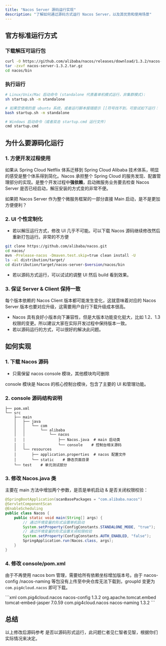 ```yaml
---
title: "Nacos Server 源码运行实现"
description: "了解如何通过源码方式运行 Nacos Server，以及其优势和使用场景"
---
```


## 官方标准运行方式

### 下载解压可运行包

```bash
curl -O https://github.com/alibaba/nacos/releases/download/1.3.2/nacos-server-1.3.2.tar.gz
tar -zxvf nacos-server-1.3.2.tar.gz
cd nacos/bin
```

### 执行运行

```bash
# Linux/Unix/Mac 启动命令 (standalone 代表着单机模式运行，非集群模式):
sh startup.sh -m standalone

# 如果您使用的是 ubuntu 系统，或者运行脚本报错提示 [[符号找不到，可尝试如下运行：
bash startup.sh -m standalone

# Windows 启动命令（或者双击 startup.cmd 运行文件）
cmd startup.cmd
```

## 为什么要源码化运行

### 1. 方便开发过程使用

如果从 Spring Cloud Netflix 体系迁移到 Spring Cloud Alibaba 技术体系，明显的感受是整个体系得到简化。Nacos 承担整个 Spring Cloud 的服务发现、配置管理部分的实现。是整个开发过程中**强依赖**，启动微服务业务要去检查 Nacos Server 是否已经启动，解压安装的方式变的非常不便。

<Note>
如果把 Nacos Server 作为整个微服务框架的一部分直接 Main 启动，是不是更加方便便利？
</Note>

### 2. UI 个性定制化

- 若以解压运行方式，修改 UI 几乎不可能。可以下载 Nacos 源码继续修改然后重新打包运行。非常的不方便

```bash
git clone https://github.com/alibaba/nacos.git
cd nacos/
mvn -Prelease-nacos -Dmaven.test.skip=true clean install -U
ls -al distribution/target/
cd distribution/target/nacos-server-$version/nacos/bin
```

- 若以源码方式运行，可以试试的调整 UI 然后 build 看到效果。

### 3. 保证 Server & Client 保持一致

<Warning>
每个版本依赖的 Nacos Client 版本都可能发生变化，这就意味着对应的 Nacos Server 版本也要对应升级，这需要用户自行下载升级成本很高。
</Warning>

- Nacos 具有良好小版本向下兼容性，但是大版本功能变化挺大，比如 1.2、1.3 权限的变更。所以建议大家在实际开发过程中保持版本一致。
- 若以源码运行的方式，可以很好的解决此问题。

## 如何实现

### 1. 下载 Nacos 源码

- 只需保留 nacos console 模块，其他模块均可删除

<Card title="源码结构" icon="info">
console 模块是 Nacos 的核心控制台模块，包含了主要的 UI 和管理功能。
</Card>

### 2. console 源码结构说明

```plain
├── pom.xml
└── src
    ├── main
    │   ├── java
    │   │   └── com
    │   │       └── alibaba
    │   │           └── nacos
    │   │               ├── Nacos.java  # main 启动类
    │   │               └── console    # 控制台相关源码
    │   └── resources
    │       ├── application.properties  # nacos 配置文件
    │       └── static    # 静态页面目录
    └── test    # 单元测试部分
```

### 3. 修改 Nacos.java 类

主要在 main 方法中增加两个参数，是否是单机启动 & 是否关闭权限校验：

```java
@SpringBootApplication(scanBasePackages = "com.alibaba.nacos")
@ServletComponentScan
@EnableScheduling
public class Nacos {
    public static void main(String[] args) {
        // 通过环境变量的形式设置单机启动
        System.setProperty(ConfigConstants.STANDALONE_MODE, "true");
        // 通过环境变量的形式设置关闭权限校验
        System.setProperty(ConfigConstants.AUTH_ENABLED, "false");
        SpringApplication.run(Nacos.class, args);
    }
}
```

### 4. 修改 console/pom.xml

由于不再使用 nacos bom 管理，需要给所有依赖坐标增加版本号。由于 nacos-config /nacos-naming 等包没有上传至中央仓库无法下载到，groupId 变更为 `com.pig4cloud.nacos` 即可下载。

<Tabs>
  <Tab title="依赖配置">
```xml
<dependency>
  <groupId>com.pig4cloud.nacos</groupId>
  <artifactId>nacos-config</artifactId>
  <version>1.3.2</version>
</dependency>
<dependency>
  <groupId>org.apache.tomcat.embed</groupId>
  <artifactId>tomcat-embed-jasper</artifactId>
  <version>7.0.59</version>
</dependency>
<dependency>
  <groupId>com.pig4cloud.nacos</groupId>
  <artifactId>nacos-naming</artifactId>
  <version>1.3.2</version>
</dependency>
```
  </Tab>
</Tabs>

## 总结

<Card title="源码参考" icon="link" href="https://gitee.com/log4j/pig">
以上修改后源码参考
</Card>

<Note>
是否以源码形式运行，此问题仁者见仁智者见智，根据你们实际情况来决定。
</Note>
